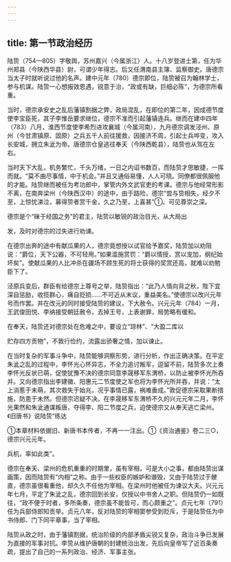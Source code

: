 ```yaml
---
---
---
```

title: 第一节政治经历
---



陆贽（754—805）字敬舆，苏州嘉兴（今属浙江）人。十八岁登进士第，任为华州郑县（今陕西华县）尉，可谓少年得志。后又任渭南县主簿、监察御史。唐德宗当太子时就听说过他的名声。建中元年（780）德宗即位，陆贽被召为翰林学士，参与机谋。陆贽一心想报效恩遇，锐意于治，“政或有缺，巨细必陈”，为德宗所看重。

当时，德宗承安史之乱后藩镇割据之弊，政局混乱，在即位的第二年，因成德节度使李宝臣死，其子李惟岳要求继位，德宗不准而引起藩镇连兵。继而在建中四年（783）八月，淮西节度使李希烈进攻襄城（今属河南），九月德宗调发泾州、原州（今甘肃镇原、固原）之兵五千人前往援救，因接济不周，引起士兵哗变，攻入长安城，拥立朱泚为帝。唐德宗仓皇逃往奉天（今陕西乾县），陆贽也从驾在左右。

当时天下大乱，机务繁忙，千头万绪，一日之内诏书数百，而陆贽才思敏捷，一挥而就。“莫不曲尽事情，中于机会。”并且又通俗易懂，人人可晓。同僚都很佩服他的才能。陆贽继而被任为考功郎中，掌管内外文武官吏的考课。德宗与他经常形影不离，在南奔梁州（今陕西汉中）的途中，由于路险，德宗“尝与贽相失，经夕不至，上惊忧涕泣，募得贽者赏千金，久之乃至，上喜甚”①。可见尊崇之深。

德宗是个“昧于经国之务”的君主，陆贽以敏锐的政治目光，从大局出

发，及时对德宗的过失进行劝谏。

在德宗出奔的途中有献瓜果的人，德宗竟想授以试官给予嘉奖，陆贽加以劝阻说：“爵位，天下公器，不可轻用。”如果滥施赏罚：“爵以情授，赏以宠加，纲纪始坏矣”。使献瓜果的人比冲杀在疆场不顾生死的将士获得的奖赏还高，就难以劝勉臣下了。

泾原兵变后，群臣有给德宗上尊号之举，陆贽指出：“此乃人情向背之秋，陛下宜深自惩励，收揽群心，痛自贬损……不可近从末议，重益美名。”使德宗以改兴元年号而作罢。并在改元的同时接受陆贽的建议，下大赦令。兴元元年（784）一月，王武俊田悦、李纳接受朝廷赦令，去掉王号，上表谢罪，局势略有缓和。

在奉天，陆贽还对德宗处在危难之中，要设立“琼林”、“大盈二库以

贮存四方贡物”，不敦行俭约，流露出骄奢之情，加以谏止。

在当时复杂的军事斗争中，陆贽能够洞察形势，进行分析，作出正确决策。在平定朱泚之乱的过程中，李怀光心怀异志，不全力追讨叛军，逗留不前，陆贽多次上奏李怀光反状已萌，促使犹豫不决的德宗同意李晟移军东渭桥，以防止被李怀光所吞并。又向德宗指出李建徽、阳惠元二节度使之军也将为李怀光所并吞，并说：“太上消慝于未萌，其次救失于始兆，况乎事情已露，祸难垂成。”敦促德宗采取果断措施，防患于未然。但德宗迟疑不决。在李晟移军东渭桥不久的兴元元年二月，李怀光果然和朱泚通谋叛唐，夺得李、阳二节度之兵，迫使德宗又从奉天逃亡梁州。《旧唐书》说陆贽“练达

①本章材料依据旧、新唐书本传者，不再一一注出。①《资治通鉴》卷二三○，德宗兴元元年。

兵机，率如此类”。

德宗在奉天、梁州的危机重重的时期里，虽有宰相，可是大小之事，都由陆贽出谋画策，因而陆贽有“内相”之称。由于一些权臣的嫉妒和谮毁，又由于陆贽过于骾直，德宗虽很看重他，却久久不任他为宰相。在梁州时他被任为谏议大夫。兴元元年七月，平定了朱泚之乱，德宗回到长安，仅授以中书舍人之职。但陆贽仍一如既往，“政不便于时者，多所条奏，德宗虽不能皆可，而心颇重之”。贞元七年（791）任为兵部侍郎知贡举。贞元八年，反对陆贽的宰相窦参受到贬斥，于是陆贽任为中书侍郎、门下同平章事，当了宰相。

陆贽从政之时，由于藩镇割据，统治阶级的内部矛盾尖锐又复杂，政治斗争已发展为直接的军事对抗。李贽从维护唐朝的封建统治出发，先后向皇帝写了近百条奏疏，提出了自己的一系列政治、经济、军事主张。